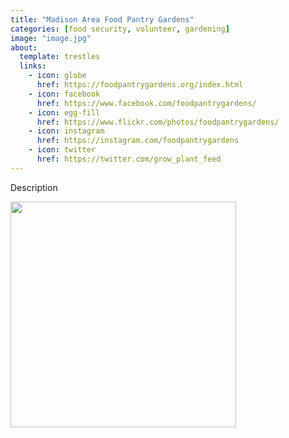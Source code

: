 ```yaml
---
title: "Madison Area Food Pantry Gardens"
categories: [food security, volunteer, gardening]
image: "image.jpg"
about:
  template: trestles
  links:
    - icon: globe
      href: https://foodpantrygardens.org/index.html
    - icon: facebook
      href: https://www.facebook.com/foodpantrygardens/
    - icon: egg-fill
      href: https://www.flickr.com/photos/foodpantrygardens/
    - icon: instagram
      href: https://instagram.com/foodpantrygardens
    - icon: twitter
      href: https://twitter.com/grow_plant_feed
---
```


Description

![](map.png){width="361"}
